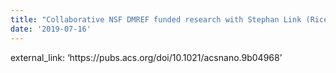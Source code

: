 ```yaml
---
title: "Collaborative NSF DMREF funded research with Stephan Link (Rice) and Kallie Willets (Temple) on active far-field control of the thermal near-field is accepted for publication in ACS Nano"
date: '2019-07-16'
---
```


external_link: 'https://pubs.acs.org/doi/10.1021/acsnano.9b04968'